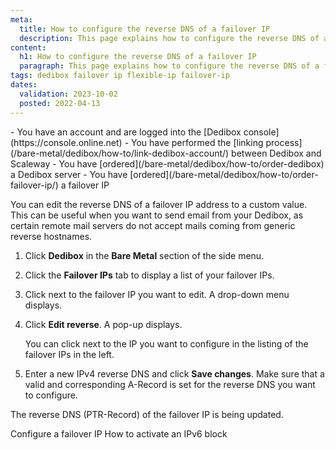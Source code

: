 ```yaml
---
meta:
  title: How to configure the reverse DNS of a failover IP
  description: This page explains how to configure the reverse DNS of a failover IP
content:
  h1: How to configure the reverse DNS of a failover IP
  paragraph: This page explains how to configure the reverse DNS of a failover IP
tags: dedibox failover ip flexible-ip failover-ip
dates:
  validation: 2023-10-02
  posted: 2022-04-13
---
```


<Macro id="dedibox-scaleway-migration" />

<Macro id="requirements" />

<Message type="requirement">
  - You have an account and are logged into the [Dedibox console](https://console.online.net)
  - You have performed the [linking process](/bare-metal/dedibox/how-to/link-dedibox-account/) between Dedibox and Scaleway
  - You have [ordered](/bare-metal/dedibox/how-to/order-dedibox) a Dedibox server
  - You have [ordered](/bare-metal/dedibox/how-to/order-failover-ip/) a failover IP
</Message>

You can edit the reverse DNS of a failover IP address to a custom value. This can be useful when you want to send email from your Dedibox, as certain remote mail servers do not accept mails coming from generic reverse hostnames. 

1. Click **Dedibox** in the **Bare Metal** section of the side menu.
2. Click the **Failover IPs** tab to display a list of your failover IPs.
3. Click <Icon name="more" /> next to the failover IP you want to edit. A drop-down menu displays.
4. Click **Edit reverse**. A pop-up displays.

    <Message type="tip">
      You can click <Icon name="more" /> next to the IP you want to configure in the listing of the failover IPs in the left.
    </Message>
5. Enter a new IPv4 reverse DNS and click **Save changes**.
    <Message type="important">
      Make sure that a valid and corresponding A-Record is set for the reverse DNS you want to configure. 
    </Message>

The reverse DNS (PTR-Record) of the failover IP is being updated.


<Navigation title="See also">
  <PreviousButton to="/bare-metal/dedibox/how-to/configure-failover-ip">Configure a failover IP</PreviousButton>
  <NextButton to="/bare-metal/dedibox/how-to/activate-ipv6-block">How to activate an IPv6 block</NextButton>
</Navigation>